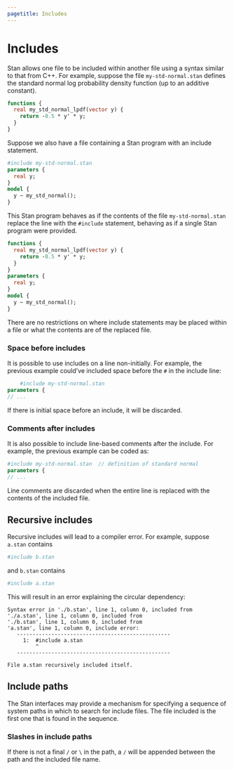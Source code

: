 ```yaml
---
pagetitle: Includes
---
```


# Includes {#includes.section}

Stan allows one file to be included within another file using a syntax
similar to that from C++.  For example, suppose the file
`my-std-normal.stan` defines the standard normal log probability
density function (up to an additive constant).

```stan
functions {
  real my_std_normal_lpdf(vector y) {
    return -0.5 * y' * y;
  }
}
```

Suppose we also have a file containing a Stan program with an include
statement.

```stan
#include my-std-normal.stan
parameters {
  real y;
}
model {
  y ~ my_std_normal();
}
```

This Stan program behaves as if the contents of the file
`my-std-normal.stan` replace the line with the `#include`
statement, behaving as if a single Stan program were provided.

```stan
functions {
  real my_std_normal_lpdf(vector y) {
    return -0.5 * y' * y;
  }
}
parameters {
  real y;
}
model {
  y ~ my_std_normal();
}
```

There are no restrictions on where include statements may be placed
within a file or what the contents are of the replaced file.

### Space before includes {-}

It is possible to use includes on a line non-initially.  For example,
the previous example could've included space before the `#` in the
include line:

```stan
    #include my-std-normal.stan
parameters {
// ...
```

If there is initial space before an include, it will be discarded.

### Comments after includes {-}

It is also possible to include line-based comments after the include.
For example, the previous example can be coded as:


```stan
#include my-std-normal.stan  // definition of standard normal
parameters {
// ...
```

Line comments are discarded when the entire line is replaced with the
contents of the included file.


## Recursive includes

Recursive includes will lead to a compiler error.  For example, suppose
`a.stan` contains

```stan
#include b.stan
```

and `b.stan` contains

```stan
#include a.stan
```

This will result in an error explaining the circular dependency:

```
Syntax error in './b.stan', line 1, column 0, included from
'./a.stan', line 1, column 0, included from
'./b.stan', line 1, column 0, included from
'a.stan', line 1, column 0, include error:
   -------------------------------------------------
     1:  #include a.stan
         ^
   -------------------------------------------------

File a.stan recursively included itself.
```

## Include paths

The Stan interfaces may provide a mechanism for specifying a sequence of
system paths in which to search for include files.  The file included
is the first one that is found in the sequence.

### Slashes in include paths {-}

If there is not a final `/` or `\` in the path, a `/` will be
appended between the path and the included file name.
